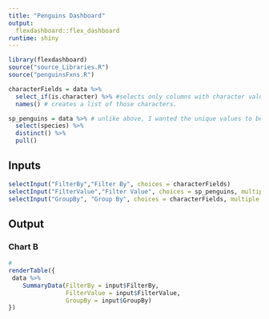 ```yaml
---
title: "Penguins Dashboard"
output: 
  flexdashboard::flex_dashboard
runtime: shiny
---
```


```r
library(flexdashboard)
source("source_Libraries.R")
source("penguinsFxns.R")

characterFields = data %>% 
  select_if(is.character) %>% #selects only columns with character values
  names() # creates a list of those characters. 

sp_penguins = data %>% # unlike above, I wanted the unique values to be returned from that single column, not the column names.
  select(species) %>% 
  distinct() %>% 
  pull()

```

Inputs {.sidebar}
-----------------------------------------------------------------------
```r
selectInput("FilterBy","Filter By", choices = characterFields)
selectInput("FilterValue","Filter Value", choices = sp_penguins, multiple = T)
selectInput("GroupBy", "Group By", choices = characterFields, multiple = T)
```

Output
-----------------------------------------------------------------------

### Chart B

```r
#
renderTable({
 data %>% 
    SummaryData(FilterBy = input$FilterBy, 
                FilterValue = input$FilterValue, 
                GroupBy = input$GroupBy)
})
```

